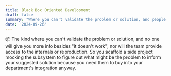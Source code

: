 ```yaml
---
title: Black Box Oriented Development
draft: false
summary: "Where you can't validate the problem or solution, and people who claim you should solve the problem won't give you access to their codebase or a reproduction."
date: '2024-09-26'
---
```


📦
The kind where you can't validate the problem or solution, and no one will give you more info besides "it doesn't work", nor will the team provide access to the internals or reproduction. So you scaffold a side project mocking the subsystem to figure out what might be the problem to inform your suggested solution because you need them to buy into your department's integration anyway.
